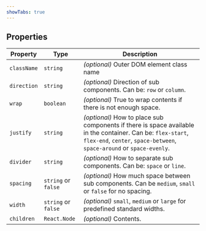 ```yaml
---
showTabs: true
---
```


## Properties

| Property    | Type                | Description                                                                                                                                                                           |
| ----------- | ------------------- | ------------------------------------------------------------------------------------------------------------------------------------------------------------------------------------- |
| `className` | `string`            | _(optional)_ Outer DOM element class name                                                                                                                                             |
| `direction` | `string`            | _(optional)_ Direction of sub components. Can be: `row` or `column`.                                                                                                                  |
| `wrap`      | `boolean`           | _(optional)_ True to wrap contents if there is not enough space.                                                                                                                      |
| `justify`   | `string`            | _(optional)_ How to place sub components if there is space available in the container. Can be: `flex-start`, `flex-end`, `center`, `space-between`, `space-around` or `space-evenly`. |
| `divider`   | `string`            | _(optional)_ How to separate sub components. Can be: `space` or `line`.                                                                                                               |
| `spacing`   | `string` or `false` | _(optional)_ How much space between sub components. Can be `medium`, `small` or `false` for no spacing.                                                                               |
| `width`     | `string` or `false` | _(optional)_ `small`, `medium` or `large` for predefined standard widths.                                                                                                             |
| `children`  | `React.Node`        | _(optional)_ Contents.                                                                                                                                                                |
